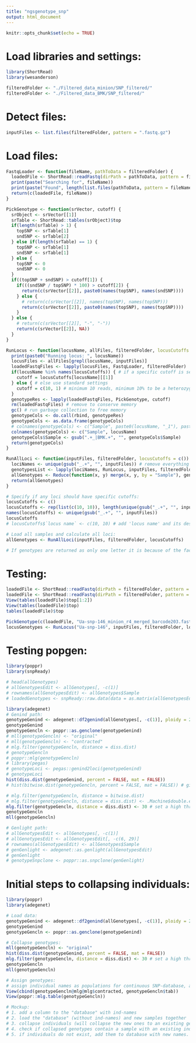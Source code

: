 ```yaml
---
title: "ngsgenotype_snp"
output: html_document
---
```


```r
knitr::opts_chunk$set(echo = TRUE)
```

# Load libraries and settings:
```r
library(ShortRead)
library(wesanderson)

filteredFolder <- "./Filtered_data_minion/SNP_filtered/"
filteredFolder <- "./Filtered_data_BMK/SNP_filtered/"
```

# Detect files:
```r
inputFiles <- list.files(filteredFolder, pattern = ".fastq.gz")
```

# Load files:
```r
FastqLoader <- function(fileName, pathToData = filteredFolder) {
  loadedFile <- ShortRead::readFastq(dirPath = pathToData, pattern = fileName)
  print(paste("Searching for", fileName))
  print(paste("Found", length(list.files(pathToData, pattern = fileName)), "files."))
  return(c(loadedFile, fileName))
}

PickGenotype <- function(srVector, cutoff) {
  srObject <- srVector[[1]]
  srTable <- ShortRead::tables(srObject)$top
  if(length(srTable) > 1) {
    topSNP <- srTable[1]
    sndSNP <- srTable[2]
  } else if(length(srTable) == 1) {
    topSNP <- srTable[1]
    sndSNP <- srTable[1]
  } else {
    topSNP <- 0
    sndSNP <- 0
  }
  if((topSNP + sndSNP) > cutoff[1]) {
    if(((sndSNP / topSNP) * 100) > cutoff[2]) {
      return(c(srVector[[2]], paste0(names(topSNP), names(sndSNP))))
    } else {
      # return(c(srVector[[2]], names(topSNP), names(topSNP)))
      return(c(srVector[[2]], paste0(names(topSNP), names(topSNP))))
    }
  } else {
    # return(c(srVector[[2]], "-", "-"))
    return(c(srVector[[2]], NA))
  }
}

RunLocus <- function(locusName, allFiles, filteredFolder, locusCutoffs = c()) {
  print(paste0("Running locus: ", locusName))
  locusFiles <- allFiles[grepl(locusName, inputFiles)]
  loadedFastqFiles <- lapply(locusFiles, FastqLoader, filteredFolder)
  if(locusName %in% names(locusCutoffs)) { # if a specific cutoff is set for this locus
    cutoff = locusCutoffs[locusName][[1]]
  } else { # else use standard settings
    cutoff = c(10, 1) # minimum 10 reads, minimum 10% to be a heterozygote
  }
  genotypeRes <- lapply(loadedFastqFiles, PickGenotype, cutoff)
  rm(loadedFastqFiles) # remove to conserve memory
  gc() # run garbage collection to free memory
  genotypeCols <- do.call(rbind, genotypeRes)
  genotypeCols <- as.data.frame(genotypeCols)
  # colnames(genotypeCols) <- c("Sample", paste0(locusName, "_1"), paste0(locusName, "_2"))
  colnames(genotypeCols) <- c("Sample", locusName)
  genotypeCols$Sample <- gsub(".+_|BMK.+", "", genotypeCols$Sample)
  return(genotypeCols)
}

RunAllLoci <- function(inputFiles, filteredFolder, locusCutoffs = c()) {
  lociNames <- unique(gsub("_.+", "", inputFiles)) # remove everything after and including the first underscore
  genotypesList <- lapply(lociNames, RunLocus, inputFiles, filteredFolder, locusCutoffs)
  allGenotypes <- Reduce(function(x, y) merge(x, y, by = "Sample"), genotypesList)
  return(allGenotypes)
}

# Specify if any loci should have specific cutoffs:
locusCutoffs <- c()
locusCutoffs <- rep(list(c(10, 10)), length(unique(gsub("_.+", "", inputFiles))))
names(locusCutoffs) <- unique(gsub("_.+", "", inputFiles))
locusCutoffs
# locusCutoffs$`locus name` <- c(10, 10) # add 'locus name' and its designated cutoffs

# Load all samples and calculate all loci:
allGenotypes <- RunAllLoci(inputFiles, filteredFolder, locusCutoffs)

# If genotypes are returned as only one letter it is because of the fact that there are empty reads in the fastq
```

# Testing:
```r
loadedFile <- ShortRead::readFastq(dirPath = filteredFolder, pattern = "Ua-snp-146_minion_r4_merged_barcode203.fastq.gz")
loadedFile <- ShortRead::readFastq(dirPath = filteredFolder, pattern = "Ua-snp-125_minion_r4_merged_barcode208.fastq.gz")
View(tables(loadedFile)$top[1:2])
View(tables(loadedFile)$top)
tables(loadedFile)$top

PickGenotype(c(loadedFile, "Ua-snp-146_minion_r4_merged_barcode203.fastq.gz"), c(100, 10))
locusGenotypes <- RunLocus("Ua-snp-146", inputFiles, filteredFolder, locusCutoffs)
```

# Testing popgen:
```r
library(poppr)
library(snpReady)

# head(allGenotypes)
# allGenotypesEdit <- allGenotypes[, -c(1)]
# rownames(allGenotypesEdit) <- allGenotypes$Sample
# loadedGenotypes <- snpReady::raw.data(data = as.matrix(allGenotypesEdit), frame = "wide", base = TRUE, sweep.sample = 0.5, call.rate = 0.95, maf = 0.10, imput = FALSE)

library(adegenet)
# Genind path:
genotypeGenind <- adegenet::df2genind(allGenotypes[, -c(1)], ploidy = 2, ind.names = allGenotypes$Sample, sep = "")
genotypeGenind
genotypeGencln <- poppr::as.genclone(genotypeGenind)
# mll(genotypeGencln) <- "original"
# mll(genotypeGencln) <- "contracted"
# mlg.filter(genotypeGencln, distance = diss.dist)
# genotypeGencln
# poppr::mlg(genotypeGencln)
# library(pegas)
# genotypeLoci <- pegas::genind2loci(genotypeGenind)
# genotypeLoci
hist(diss.dist(genotypeGenind, percent = FALSE, mat = FALSE))
# hist(bitwise.dist(genotypeGencln, percent = FALSE, mat = FALSE)) # gives exactly the same plot

# mlg.filter(genotypeGencln, distance = bitwise.dist)
# mlg.filter(genotypeGencln, distance = diss.dist) <- .Machine$double.eps^0.5
mlg.filter(genotypeGencln, distance = diss.dist) <- 30 # set a high threshold based on histogram
genotypeGencln
mll(genotypeGencln)

# Genlight path:
# allGenotypesEdit <- allGenotypes[, -c(1)]
# allGenotypesEdit <- allGenotypesEdit[, -c(6, 29)]
# rownames(allGenotypesEdit) <- allGenotypes$Sample
# genGenlight <- adegenet::as.genlight(allGenotypesEdit)
# genGenlight
# genotypeSnpclone <- poppr::as.snpclone(genGenlight)
```

# Initial steps to collapsing individuals:
```r
library(poppr)
library(adegenet)

# Load data:
genotypeGenind <- adegenet::df2genind(allGenotypes[, -c(1)], ploidy = 2, ind.names = allGenotypes$Sample, sep = "", pop = LETTERS[1:length(allGenotypes$Sample)])
genotypeGenind
genotypeGencln <- poppr::as.genclone(genotypeGenind)

# Collapse genotypes:
mll(genotypeGencln) <- "original"
hist(diss.dist(genotypeGenind, percent = FALSE, mat = FALSE))
mlg.filter(genotypeGencln, distance = diss.dist) <- 30 # set a high threshold based on histogram
genotypeGencln
mll(genotypeGencln)

# Assign genotypes:
# assign individual names as populations for continuous SNP-database, and add samples to database under assigned population?
View(cbind(genotypeGencln@mlg@mlg$contracted, genotypeGencln$tab))
View(poppr::mlg.table(genotypeGencln))

# Mockup:
# 1. add a column to the "database" with ind-names
# 2. load the "database" (without ind-names) and new samples together
# 3. collapse individuals (will collapse the new ones to an existing genotype)
# 4. check if collapsed genotypes contain a sample with an existing ind-name, if so add new ones to database under that name
# 5. if individuals do not exist, add them to database with new names.
```

